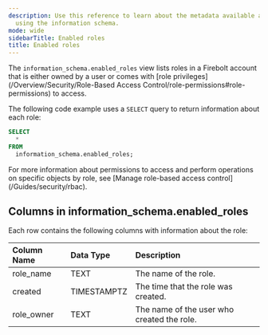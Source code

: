 ```yaml
---
description: Use this reference to learn about the metadata available about roles
  using the information schema.
mode: wide
sidebarTitle: Enabled roles
title: Enabled roles
---
```



The `information_schema.enabled_roles` view lists roles in a Firebolt account that is either owned by a user or comes with [role privileges](/Overview/Security/Role-Based Access Control/role-permissions#role-permissions) to access. 

The following code example uses a `SELECT` query to return information about each role:

```sql
SELECT
  *
FROM
  information_schema.enabled_roles;
```

<Note>
For more information about permissions to access and perform operations on specific objects by role, see [Manage role-based access control](/Guides/security/rbac). 
</Note>

## Columns in information_schema.enabled_roles

Each row contains the following columns with information about the role:

|  Column Name    | Data Type | Description                                                     |
|:----------------|:----------|:----------------------------------------------------------------|
| role_name       | TEXT        | The name of the role.                                         |
| created         | TIMESTAMPTZ | The time that the role was created.                                    |
| role_owner      | TEXT        | The name of the user who created the role.                        |

